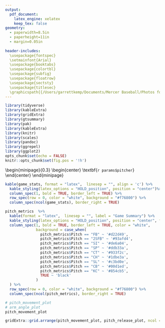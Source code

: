 ```yaml
---
output:
  pdf_document: 
    latex_engine: xelatex
    keep_tex: false
geometry: 
  - paperwidth=8.5in
  - paperheight=11in
  - margin=0.05in 
 
header-includes:
  \usepackage{fontspec}
  \setmainfont{Arial}
  \usepackage{booktabs}
  \usepackage{colortbl}
  \usepackage{subfig}
  \usepackage{floatrow}
  \usepackage{sectsty}
  \usepackage{titlesec}
  \graphicspath{{/Users/garrettkemp/Documents/Mercer Baseball/Photos for Graphics/Sailor-Bear}}
---
```


```r
library(tidyverse)
library(kableExtra)
library(gridExtra)
library(gtsummary)
library(pak)
library(kableExtra)
library(knitr)
library(scales)
library(pandoc)
library(ggrepel)
library(ggplot2)
opts_chunk$set(echo = FALSE)
knitr::opts_chunk$set(fig.pos = '!h')
```

\begin{minipage}{0.3\textwidth}
\centering
\includegraphics[width=2cm, height=2cm]{SailorBearOG}
\end{minipage}
\hfill
\begin{minipage}{0.3\textwidth}
\begin{center}
\textbf{\fontsize{20}{20}\selectfont `r params$pitcher`}
\end{center}
\end{minipage}
\hfill
\begin{minipage}{0.3\textwidth}
\centering
\includegraphics[width=3cm, height=2cm]{SailorBearOG}
\end{minipage}

\vspace{-4mm} 
\begin{center}
\textbf{\normalsize `r params$date` vs `r params$opponent`}
\end{center}


\begin{center}
\textbf{\normalsize Game Stats}
\end{center}
\vspace{-2mm} 

```r


kable(game_stats, format = "latex",  linesep = "", align = 'c') %>%
  kable_styling(latex_options = "HOLD_position", position = "center")%>%
  column_spec(1, bold = TRUE, border_left = TRUE) %>%
  row_spec(row = 0, color = "white", background = "#f76800") %>%
  column_spec(ncol(game_stats), border_right = TRUE)
```

\vspace{-4mm} 
\begin{center}
\textbf{\normalsize Pitch Metrics}
\end{center}
\vspace{-2mm} 

```r

pitch_metrics  %>%
  kable(format = "latex",  linesep = "", label = "Game Summary") %>%
  kable_styling(latex_options = "HOLD_position", position = "center", font_size = 10) %>%
  column_spec(1, bold = TRUE, border_left = TRUE, color = "white", 
              background = case_when(
                pitch_metrics$Pitch == "FB" ~ '#d22d49',
                pitch_metrics$Pitch == "2SFB" ~ '#93afd4',
                pitch_metrics$Pitch == "SI" ~ '#de6a04',
                pitch_metrics$Pitch == "SP" ~ '#ddb33a',
                pitch_metrics$Pitch == "CT" ~ '#933f2c',
                pitch_metrics$Pitch == "CH" ~ '#1dbe3a',
                pitch_metrics$Pitch == "SL" ~ '#c3bd0e',
                pitch_metrics$Pitch == "CB" ~ '#00d1ed',
                pitch_metrics$Pitch == "KC" ~ '#854cb5',
                TRUE ~ 'black'
              )
  ) %>% 
  row_spec(row = 0, color = "white", background = "#f76800") %>%
  column_spec(ncol(pitch_metrics), border_right = TRUE) 
```

\vspace{-4mm} 

```r
# pitch_movement_plot
# arm_angle_plot
pitch_movement_plot

gridExtra::grid.arrange(pitch_movement_plot, pitch_release_plot, ncol = 2)
```
\vspace{-9mm} 




